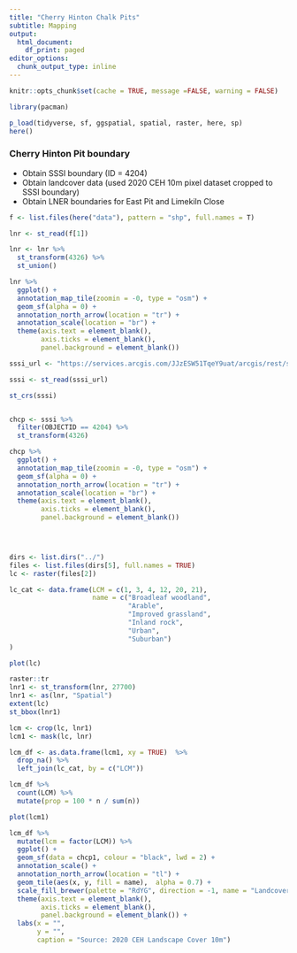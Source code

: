 ```yaml
---
title: "Cherry Hinton Chalk Pits"
subtitle: Mapping
output:
  html_document:
    df_print: paged
editor_options:
  chunk_output_type: inline
---
```


```r
knitr::opts_chunk$set(cache = TRUE, message =FALSE, warning = FALSE)

library(pacman)

p_load(tidyverse, sf, ggspatial, spatial, raster, here, sp)
here()

```


### Cherry Hinton Pit boundary

* Obtain SSSI boundary (ID = 4204)
* Obtain landcover data (used 2020 CEH 10m pixel dataset cropped to SSSI boundary)
* Obtain LNER boundaries for East Pit and Limekiln Close

```r

f <- list.files(here("data"), pattern = "shp", full.names = T)

lnr <- st_read(f[1])

lnr <- lnr %>%
  st_transform(4326) %>%
  st_union() 

lnr %>%
  ggplot() +
  annotation_map_tile(zoomin = -0, type = "osm") +
  geom_sf(alpha = 0) +
  annotation_north_arrow(location = "tr") +
  annotation_scale(location = "br") +
  theme(axis.text = element_blank(), 
        axis.ticks = element_blank(), 
        panel.background = element_blank())

```


```r

sssi_url <- "https://services.arcgis.com/JJzESW51TqeY9uat/arcgis/rest/services/SSSI_England/FeatureServer/0/query?outFields=*&where=1%3D1&f=geojson"

sssi <- st_read(sssi_url)

st_crs(sssi)


chcp <- sssi %>%
  filter(OBJECTID == 4204) %>%
  st_transform(4326)

chcp %>%
  ggplot() +
  annotation_map_tile(zoomin = -0, type = "osm") +
  geom_sf(alpha = 0) +
  annotation_north_arrow(location = "tr") +
  annotation_scale(location = "br") +
  theme(axis.text = element_blank(), 
        axis.ticks = element_blank(), 
        panel.background = element_blank())
  




```

```r
dirs <- list.dirs("../")
files <- list.files(dirs[5], full.names = TRUE)
lc <- raster(files[2])
```


```r
lc_cat <- data.frame(LCM = c(1, 3, 4, 12, 20, 21), 
                     name = c("Broadleaf woodland",
                              "Arable", 
                              "Improved grassland",
                              "Inland rock", 
                              "Urban", 
                              "Suburban")
)

plot(lc)

raster::tr
lnr1 <- st_transform(lnr, 27700)
lnr1 <- as(lnr, "Spatial")
extent(lc)
st_bbox(lnr1)

lcm <- crop(lc, lnr1)
lcm1 <- mask(lc, lnr) 

lcm_df <- as.data.frame(lcm1, xy = TRUE)  %>%
  drop_na() %>%
  left_join(lc_cat, by = c("LCM"))

lcm_df %>%
  count(LCM) %>%
  mutate(prop = 100 * n / sum(n))
```


```r

plot(lcm1)

lcm_df %>%
  mutate(lcm = factor(LCM)) %>%
  ggplot() +
  geom_sf(data = chcp1, colour = "black", lwd = 2) +
  annotation_scale() + 
  annotation_north_arrow(location = "tl") +
  geom_tile(aes(x, y, fill = name),  alpha = 0.7) +
  scale_fill_brewer(palette = "RdYG", direction = -1, name = "Landcover\nclass") +
  theme(axis.text = element_blank(), 
        axis.ticks = element_blank(), 
        panel.background = element_blank()) +
  labs(x = "",
       y = "", 
       caption = "Source: 2020 CEH Landscape Cover 10m")

```

